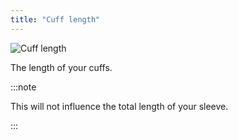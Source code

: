 ```yaml
---
title: "Cuff length"
---
```


![Cuff length](cufflength.svg)

The length of your cuffs.

:::note


This will not influence the total length of your sleeve.

:::




